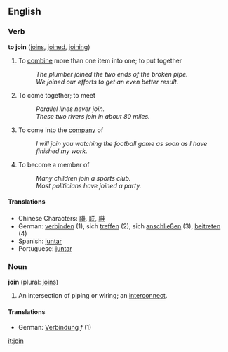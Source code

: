 ==English==

===Verb===
'''to join''' ([[joins]], [[joined]], [[joining]])
#To [[combine]] more than one item into one; to put together
#:''The plumber joined the two ends of the broken pipe.''
#:''We joined our efforts to get an even better result.''
#To come together; to meet
#:''Parallel lines never join.''
#:''These two rivers join in about 80 miles.''
#To come into the [[company]] of
#:''I will join you watching the football game as soon as I have finished my work.''
#To become a member of
#:''Many children join a sports club.''
#:''Most politicians have joined a party.''

====Translations====
*Chinese Characters: [[聯]], [[联]], [[聨]]
*German: [[verbinden]] (1), sich [[treffen]] (2), sich [[anschließen]] (3), [[beitreten]] (4)
*Spanish: [[juntar]]
*Portuguese: [[juntar]]

===Noun===
'''join''' (plural: [[joins]])
#An intersection of piping or wiring; an [[interconnect]].

====Translations====
*German: [[Verbindung]] ''f'' (1)

[[it:join]]